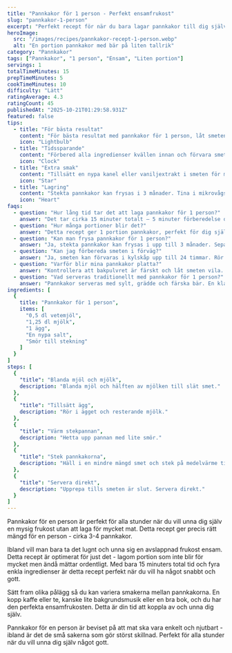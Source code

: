 ```yaml
---
title: "Pannkakor för 1 person - Perfekt ensamfrukost"
slug: "pannkakor-1-person"
excerpt: "Perfekt recept för när du bara lagar pannkakor till dig själv. Lagom portion, enkelt och snabbt - idealiskt för en avslappnad ensamfrukost."
heroImage:
  src: "/images/recipes/pannkakor-recept-1-person.webp"
  alt: "En portion pannkakor med bär på liten tallrik"
category: "Pannkakor"
tags: ["Pannkakor", "1 person", "Ensam", "Liten portion"]
servings: 1
totalTimeMinutes: 15
prepTimeMinutes: 5
cookTimeMinutes: 10
difficulty: "Lätt"
ratingAverage: 4.3
ratingCount: 45
publishedAt: "2025-10-21T01:29:58.931Z"
featured: false
tips:
  - title: "För bästa resultat"
    content: "För bästa resultat med pannkakor för 1 person, låt smeten vila 5-10 minuter innan stekning. Detta gör att mjölet absorberar vätskan bättre och ger fluffigare pannkakor med underbar konsistens som du kommer att älska."
    icon: "Lightbulb"
  - title: "Tidssparande"
    content: "Förbered alla ingredienser kvällen innan och förvara smeten i kylskåp. Rör om lätt innan stekning för snabb frukost som smakar fantastiskt och ger dig en perfekt start på dagen."
    icon: "Clock"
  - title: "Extra smak"
    content: "Tillsätt en nypa kanel eller vaniljextrakt i smeten för mer aromatiska pannkakor som smakar som på restaurang. En underbar lyxig touch som gör frukosten extra speciell för dig!"
    icon: "Star"
  - title: "Lagring"
    content: "Stekta pannkakor kan frysas i 3 månader. Tina i mikrovågsugn eller stekpanna på låg värme för att behålla den perfekta konsistensen och den underbara smaken."
    icon: "Heart"
faqs:
  - question: "Hur lång tid tar det att laga pannkakor för 1 person?"
    answer: "Det tar cirka 15 minuter totalt – 5 minuter förberedelse och 10 minuter stekning. Perfekt för snabb frukost som du kommer att älska!"
  - question: "Hur många portioner blir det?"
    answer: "Detta recept ger 1 portion pannkakor, perfekt för dig själv. Servera med sylt, grädde eller färska bär för en lyxig touch."
  - question: "Kan man frysa pannkakor för 1 person?"
    answer: "Ja, stekta pannkakor kan frysas i upp till 3 månader. Separera med bakplåtspapper och tina i mikrovågsugn för bästa resultat och den perfekta smaken."
  - question: "Kan jag förbereda smeten i förväg?"
    answer: "Ja, smeten kan förvaras i kylskåp upp till 24 timmar. Rör om lätt innan stekning för fluffigare pannkakor som smakar fantastiskt och ger dig en underbar frukost."
  - question: "Varför blir mina pannkakor platta?"
    answer: "Kontrollera att bakpulvret är färskt och låt smeten vila. Stek på medelvärme för jämn gyllenbrun färg som ser underbar ut och smakar fantastiskt."
  - question: "Vad serveras traditionellt med pannkakor för 1 person?"
    answer: "Pannkakor serveras med sylt, grädde och färska bär. En klassisk svensk frukost som du kommer att älska och som ger dig en perfekt start på dagen!"
ingredients: [
  {
    title: "Pannkakor för 1 person",
    items: [
      "0,5 dl vetemjöl",
      "1,25 dl mjölk",
      "1 ägg",
      "En nypa salt",
      "Smör till stekning"
    ]
  }
]
steps: [
  {
    "title": "Blanda mjöl och mjölk",
    description: "Blanda mjöl och hälften av mjölken till slät smet."
  },
  {
    "title": "Tillsätt ägg",
    description: "Rör i ägget och resterande mjölk."
  },
  {
    "title": "Värm stekpannan",
    description: "Hetta upp pannan med lite smör."
  },
  {
    "title": "Stek pannkakorna",
    description: "Häll i en mindre mängd smet och stek på medelvärme tills den stelnar och kanterna lossnar, vänd och stek andra sidan."
  },
  {
    "title": "Servera direkt",
    description: "Upprepa tills smeten är slut. Servera direkt."
  }
]
---
```


Pannkakor för en person är perfekt för alla stunder när du vill unna dig själv en mysig frukost utan att laga för mycket mat. Detta recept ger precis rätt mängd för en person - cirka 3-4 pannkakor.

Ibland vill man bara ta det lugnt och unna sig en avslappnad frukost ensam. Detta recept är optimerat för just det - lagom portion som inte blir för mycket men ändå mättar ordentligt. Med bara 15 minuters total tid och fyra enkla ingredienser är detta recept perfekt när du vill ha något snabbt och gott.

Sätt fram olika pålägg så du kan variera smakerna mellan pannkakorna. En kopp kaffe eller te, kanske lite bakgrundsmusik eller en bra bok, och du har den perfekta ensamfrukosten. Detta är din tid att koppla av och unna dig själv.

Pannkakor för en person är beviset på att mat ska vara enkelt och njutbart - ibland är det de små sakerna som gör störst skillnad. Perfekt för alla stunder när du vill unna dig själv något gott.
